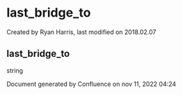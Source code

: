 
# last_bridge_to 

 Created by  Ryan Harris, last modified on 2018.02.07

## last_bridge_to

string

Document generated by Confluence on nov 11, 2022 04:24
